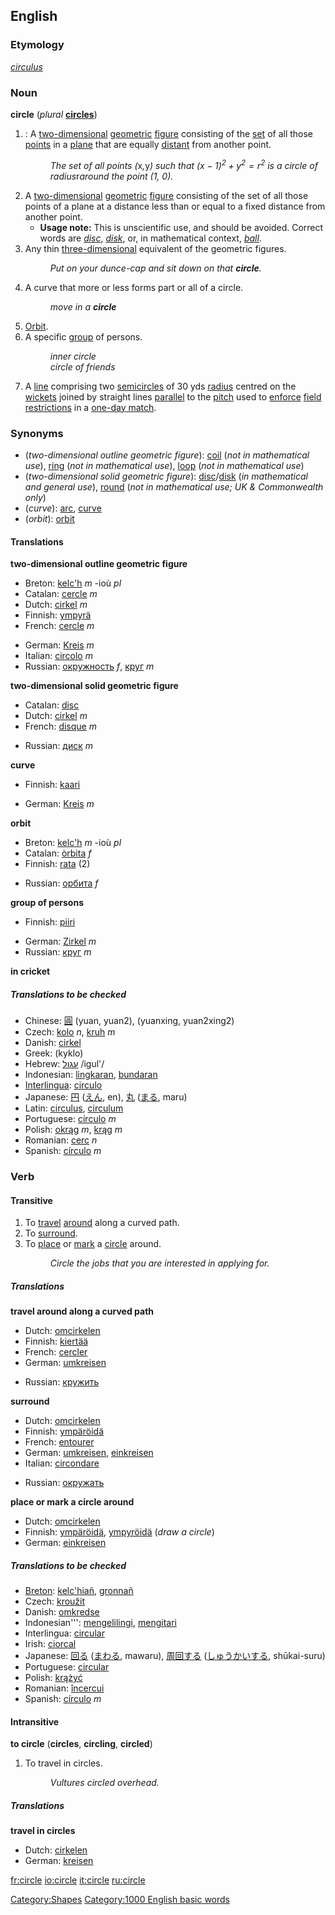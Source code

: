 ==English==

===Etymology===
{{L.}} ''[[circulus]]''

===Noun===
'''circle''' (''plural'' '''[[circles]]''')
# {{geometry}}: A [[two-dimensional]] [[geometric]] [[figure]] consisting of the [[set]] of all those [[point]]s in a [[plane]] that are equally [[distant]] from another point.
#: ''The set of all points (''x'', ''y'') such that <math>(x-1)^2 + y^2 = r^2 </math> is a circle of radius ''r'' around the point (1, 0).''
# A [[two-dimensional]] [[geometric]] [[figure]] consisting of the set of all those points of a plane at a distance less than or equal to a fixed distance from another point.
#*'''Usage note:''' This is unscientific use, and should be avoided. Correct words are ''[[disc]]'', ''[[disk]]'', or, in mathematical context, ''[[ball]]''.
# Any thin [[three-dimensional]] equivalent of the geometric figures.
#: ''Put on your dunce-cap and sit down on that '''circle'''.''
# A curve that more or less forms part or all of a circle.
#:''move in a '''circle'''''
# [[Orbit]].
# A specific [[group]] of persons.
#:''inner circle''
#:''circle of friends''
# {{cricket}} A [[line]] comprising two [[semicircle]]s of 30 yds [[radius]] centred on the [[wicket]]s joined by straight lines [[parallel]] to the [[pitch]] used to [[enforce]] [[field restrictions]] in a [[one-day match]].

===Synonyms===
*(''two-dimensional outline geometric figure''): [[coil]] (''not in mathematical use''), [[ring]] (''not in mathematical use''), [[loop]] (''not in mathematical use'')
*(''two-dimensional solid geometric figure''): [[disc]]/[[disk]] (''in mathematical and general use''), [[round]] (''not in mathematical use; UK & Commonwealth only'')
*(''curve''): [[arc]], [[curve]]
*(''orbit''): [[orbit]]

==== Translations ====

'''two-dimensional outline geometric figure'''
{{top}}
*Breton: [[kelc'h]] ''m'' -ioù ''pl''
*Catalan: [[cercle]] ''m''
*Dutch: [[cirkel]] ''m''
*Finnish: [[ympyrä]]
*French: [[cercle]] ''m''
{{mid}}
*German: [[Kreis]] ''m''
*Italian: [[circolo]] ''m''
*Russian: [[окружность]] ''f'', [[круг]] ''m''
{{bottom}}

'''two-dimensional solid geometric figure'''
{{top}}
*Catalan: [[disc]]
*Dutch: [[cirkel]] ''m''
*French: [[disque]] ''m''
{{mid}}
*Russian: [[диск]] ''m''
{{bottom}}

'''curve'''
{{top}}
*Finnish: [[kaari]]
{{mid}}
*German: [[Kreis]] ''m''
{{bottom}}

'''orbit'''
{{top}}
*Breton: [[kelc'h]] ''m'' -ioù ''pl''
*Catalan: [[òrbita]] ''f''
*Finnish: [[rata#Finnish|rata]] (2)
{{mid}}
*Russian: [[орбита]] ''f''
{{bottom}}

'''group of persons'''
{{top}}
*Finnish: [[piiri]]
{{mid}}
*German: [[Zirkel]] ''m''
*Russian: [[круг]] ''m''
{{bottom}}

'''in cricket'''
{{top}}
{{mid}}
{{bottom}}

=====Translations to be checked=====
<!--Remove this section once all of the translations below have been moved into the tables above.-->
{{checktrans}}

*Chinese: [[圓]] (yuan, yuan2), (yuanxing, yuan2xing2)
*Czech: [[kolo]] ''n'', [[kruh]] ''m''
*Danish: [[cirkel]]
*Greek: <!--please provide the Greek-->(kyklo)
*Hebrew: [[עגול]] /igul'/
*Indonesian: [[lingkar|lingkaran]], [[bundar|bundaran]]
*[[Interlingua]]: [[circulo]]
*Japanese: [[円]] ([[えん]], en), [[丸]] ([[まる]], maru)
*Latin: [[circulus]], [[circulum]]
*Portuguese: [[círculo]] ''m''
*Polish: [[okrąg]] ''m'', [[krąg]] ''m''
*Romanian: [[cerc]] ''n''
*Spanish: [[círculo]] ''m''

===Verb===
{{en-infl-reg-other-e|circl|e}}

====Transitive====
#To [[travel]] [[around]] along a curved path.
#To [[surround]].
#To [[place]] or [[mark]] a [[circle]] around.
#:''Circle the jobs that you are interested in applying for.''

===== Translations =====

'''travel around along a curved path'''
{{top}}
*Dutch: [[omcirkelen]]
*Finnish: [[kiertää]]
*French: [[cercler]]
*German: [[umkreisen]]
{{mid}}
*Russian: [[кружить]]
{{bottom}}

'''surround'''
{{top}}
*Dutch: [[omcirkelen]]
*Finnish: [[ympäröidä]]
*French: [[entourer]]
*German: [[umkreisen]], [[einkreisen]]
*Italian: [[circondare]]
{{mid}}
*Russian: [[окружать]]
{{bottom}}

'''place or mark a circle around'''
{{top}}
*Dutch: [[omcirkelen]]
*Finnish: [[ympäröidä]], [[ympyröidä]] (''draw a circle'')
*German: [[einkreisen]]
{{mid}}
{{bottom}}

=====Translations to be checked=====
<!--Remove this section once all of the translations below have been moved into the tables above.-->
{{checktrans}}

*[[Breton]]: [[kelc'hiañ]], [[gronnañ]]
*Czech: [[kroužit]]
*Danish: [[omkredse]]
*Indonesian''': [[keliling|mengelilingi]], [[kitar|mengitari]]
*Interlingua: [[circular]]
*Irish: [[ciorcal]]
*Japanese: [[回る]] ([[まわる]], mawaru), [[周回]]する ([[しゅうかい]]する, shūkai-suru)
*Portuguese: [[circular]]
*Polish: [[krążyć]]
*Romanian: [[încercui]]
*Spanish: [[círculo]] ''m''

====Intransitive====
'''to circle''' ('''circles''', '''circling''', '''circled''')

#To travel in circles.
#:''Vultures circled overhead.''

=====Translations=====
'''travel in circles'''
{{top}}
*Dutch: [[cirkelen]]
*German: [[kreisen]]
{{mid}}
{{bottom}}

[[Category:Shapes]]
[[Category:1000 English basic words]]

[[fr:circle]]
[[io:circle]]
[[it:circle]]
[[ru:circle]]